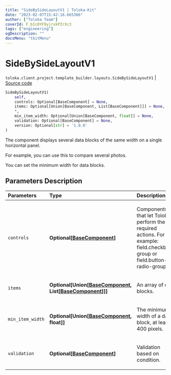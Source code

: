 ```yaml
---
title: "SideBySideLayoutV1 | Toloka-Kit"
date: "2023-02-07T15:42:16.665366"
author: ["Toloka Team"]
coverId: F_bIcOYF9yjrxkPZrXc3
tags: ["engineering"]
ogDescription: ""
docsMenu: "tkitMenu"
---
```


# SideBySideLayoutV1
`toloka.client.project.template_builder.layouts.SideBySideLayoutV1` | [Source code](https://github.com/Toloka/toloka-kit/blob/v1.1.3/src/client/project/template_builder/layouts.py#L141)

```python
SideBySideLayoutV1(
    self,
    controls: Optional[BaseComponent] = None,
    items: Optional[Union[BaseComponent, List[BaseComponent]]] = None,
    *,
    min_item_width: Optional[Union[BaseComponent, float]] = None,
    validation: Optional[BaseComponent] = None,
    version: Optional[str] = '1.0.0'
)
```

The component displays several data blocks of the same width on a single horizontal panel.

For example, you can use this to compare several photos.

You can set the minimum width for data blocks.

## Parameters Description

| Parameters | Type | Description |
| :----------| :----| :-----------|
`controls`|**Optional\[[BaseComponent](/docs-new/toloka-kit/reference/toloka.client.project.template_builder.base.BaseComponent)\]**|<p>Components that let Tolokers perform the required actions. For example: field.checkbox-group or field.button-radio-group.</p>
`items`|**Optional\[Union\[[BaseComponent](/docs-new/toloka-kit/reference/toloka.client.project.template_builder.base.BaseComponent), List\[[BaseComponent](/docs-new/toloka-kit/reference/toloka.client.project.template_builder.base.BaseComponent)\]\]\]**|<p>An array of data blocks.</p>
`min_item_width`|**Optional\[Union\[[BaseComponent](/docs-new/toloka-kit/reference/toloka.client.project.template_builder.base.BaseComponent), float\]\]**|<p>The minimum width of a data block, at least 400 pixels.</p>
`validation`|**Optional\[[BaseComponent](/docs-new/toloka-kit/reference/toloka.client.project.template_builder.base.BaseComponent)\]**|<p>Validation based on condition.</p>
